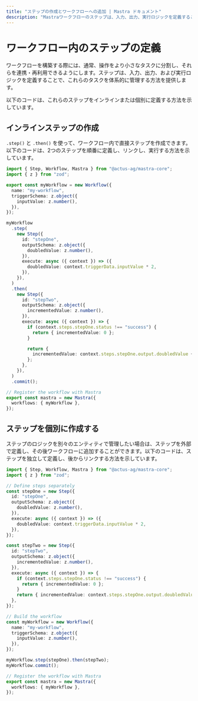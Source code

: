 ```yaml
---
title: "ステップの作成とワークフローへの追加 | Mastra ドキュメント"
description: "Mastraワークフローのステップは、入力、出力、実行ロジックを定義することで、操作を管理するための構造化された方法を提供します。"
---
```


# ワークフロー内のステップの定義

ワークフローを構築する際には、通常、操作をより小さなタスクに分割し、それらを連携・再利用できるようにします。ステップは、入力、出力、および実行ロジックを定義することで、これらのタスクを体系的に管理する方法を提供します。

以下のコードは、これらのステップをインラインまたは個別に定義する方法を示しています。

## インラインステップの作成

`.step()` と `.then()` を使って、ワークフロー内で直接ステップを作成できます。以下のコードは、2つのステップを順番に定義し、リンクし、実行する方法を示しています。

```typescript showLineNumbers filename="src/mastra/workflows/index.ts" copy
import { Step, Workflow, Mastra } from "@actus-ag/mastra-core";
import { z } from "zod";

export const myWorkflow = new Workflow({
  name: "my-workflow",
  triggerSchema: z.object({
    inputValue: z.number(),
  }),
});

myWorkflow
  .step(
    new Step({
      id: "stepOne",
      outputSchema: z.object({
        doubledValue: z.number(),
      }),
      execute: async ({ context }) => ({
        doubledValue: context.triggerData.inputValue * 2,
      }),
    }),
  )
  .then(
    new Step({
      id: "stepTwo",
      outputSchema: z.object({
        incrementedValue: z.number(),
      }),
      execute: async ({ context }) => {
        if (context.steps.stepOne.status !== "success") {
          return { incrementedValue: 0 };
        }

        return {
          incrementedValue: context.steps.stepOne.output.doubledValue + 1,
        };
      },
    }),
  )
  .commit();

// Register the workflow with Mastra
export const mastra = new Mastra({
  workflows: { myWorkflow },
});
```

## ステップを個別に作成する

ステップのロジックを別々のエンティティで管理したい場合は、ステップを外部で定義し、その後ワークフローに追加することができます。以下のコードは、ステップを独立して定義し、後からリンクする方法を示しています。

```typescript showLineNumbers filename="src/mastra/workflows/index.ts" copy
import { Step, Workflow, Mastra } from "@actus-ag/mastra-core";
import { z } from "zod";

// Define steps separately
const stepOne = new Step({
  id: "stepOne",
  outputSchema: z.object({
    doubledValue: z.number(),
  }),
  execute: async ({ context }) => ({
    doubledValue: context.triggerData.inputValue * 2,
  }),
});

const stepTwo = new Step({
  id: "stepTwo",
  outputSchema: z.object({
    incrementedValue: z.number(),
  }),
  execute: async ({ context }) => {
    if (context.steps.stepOne.status !== "success") {
      return { incrementedValue: 0 };
    }
    return { incrementedValue: context.steps.stepOne.output.doubledValue + 1 };
  },
});

// Build the workflow
const myWorkflow = new Workflow({
  name: "my-workflow",
  triggerSchema: z.object({
    inputValue: z.number(),
  }),
});

myWorkflow.step(stepOne).then(stepTwo);
myWorkflow.commit();

// Register the workflow with Mastra
export const mastra = new Mastra({
  workflows: { myWorkflow },
});
```
